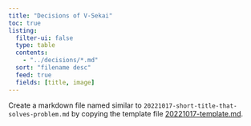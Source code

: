 ```yaml
---
title: "Decisions of V-Sekai"
toc: true
listing:
  filter-ui: false
  type: table
  contents:
    - "../decisions/*.md"
  sort: "filename desc"
  feed: true
  fields: [title, image]
---
```


Create a markdown file named similar to `20221017-short-title-that-solves-problem.md` by copying the template file [20221017-template.md](../decisions/20221017-template.md). 
